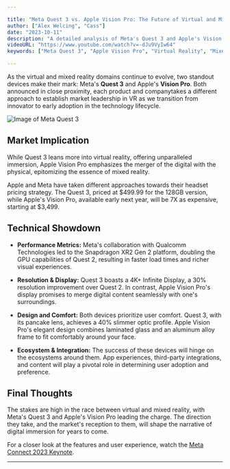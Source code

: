 ```yaml
---

title: "Meta Quest 3 vs. Apple Vision Pro: The Future of Virtual and Mixed Reality"
author: ["Alex Welcing", "Cass"]
date: "2023-10-11"
description: "A detailed analysis of Meta's Quest 3 and Apple's Vision Pro, evaluating their key features and potential impact on the virtual and mixed reality landscape."
videoURL: "https://www.youtube.com/watch?v=-dJu9VyIw64"
keywords: ["Meta Quest 3", "Apple Vision Pro", "Virtual Reality", "Mixed Reality", "Tech Comparison"]

---
```


As the virtual and mixed reality domains continue to evolve, two standout devices make their mark: Meta's **Quest 3** and Apple's **Vision Pro**. Both announced in close proximity, each product and companytakes a different approach to establish market leadership in VR as we transition from innovator to early adoption in the technology lifecycle.

![Image of Meta Quest 3](https://about.fb.com/wp-content/uploads/2023/09/03_Comfort.png?resize=960%2C720)

## Market Implication

While Quest 3 leans more into virtual reality, offering unparalleled immersion, Apple Vision Pro emphasizes the merger of the digital with the physical, epitomizing the essence of mixed reality.

Apple and Meta have taken different approaches towards their headset pricing strategy. The Quest 3, priced at $499.99 for the 128GB version, while Apple's Vision Pro, available early next year, will be 7X as expensive, starting at $3,499.

## Technical Showdown

- **Performance Metrics:** Meta's collaboration with Qualcomm Technologies led to the Snapdragon XR2 Gen 2 platform, doubling the GPU capabilities of Quest 2, resulting in faster load times and richer visual experiences.

- **Resolution & Display:** Quest 3 boasts a 4K+ Infinite Display, a 30% resolution improvement over Quest 2. In contrast, Apple Vision Pro's display promises to merge digital content seamlessly with one's surroundings.

- **Design and Comfort:** Both devices prioritize user comfort. Quest 3, with its pancake lens, achieves a 40% slimmer optic profile. Apple Vision Pro's elegant design combines laminated glass and an aluminum alloy frame to fit comfortably around your face.

- **Ecosystem & Integration:** The success of these devices will hinge on the ecosystems around them. App experiences, third-party integrations, and content will play a pivotal role in determining user adoption and preference.

## Final Thoughts

The stakes are high in the race between virtual and mixed reality, with Meta's Quest 3 and Apple's Vision Pro leading the charge. The direction they take, and the market's reception to them, will shape the narrative of digital immersion for years to come.

For a closer look at the features and user experience, watch the [Meta Connect 2023 Keynote](https://www.youtube.com/watch?v=-dJu9VyIw64).

---